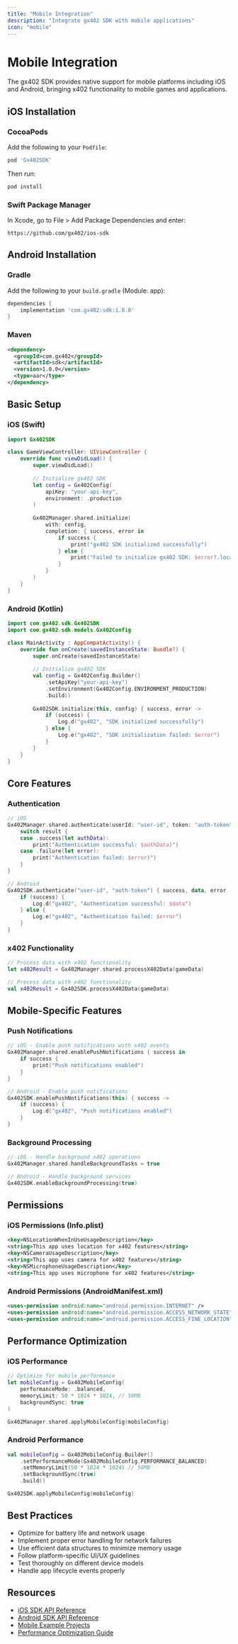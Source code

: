 ```yaml
---
title: "Mobile Integration"
description: "Integrate gx402 SDK with mobile applications"
icon: "mobile"
---
```


# Mobile Integration

The gx402 SDK provides native support for mobile platforms including iOS and Android, bringing x402 functionality to mobile games and applications.

## iOS Installation

### CocoaPods

Add the following to your `Podfile`:

```ruby
pod 'Gx402SDK'
```

Then run:
```bash
pod install
```

### Swift Package Manager

In Xcode, go to File > Add Package Dependencies and enter:
```
https://github.com/gx402/ios-sdk
```

## Android Installation

### Gradle

Add the following to your `build.gradle` (Module: app):

```gradle
dependencies {
    implementation 'com.gx402:sdk:1.0.0'
}
```

### Maven

```xml
<dependency>
  <groupId>com.gx402</groupId>
  <artifactId>sdk</artifactId>
  <version>1.0.0</version>
  <type>aar</type>
</dependency>
```

## Basic Setup

### iOS (Swift)

```swift
import Gx402SDK

class GameViewController: UIViewController {
    override func viewDidLoad() {
        super.viewDidLoad()
        
        // Initialize gx402 SDK
        let config = Gx402Config(
            apiKey: "your-api-key",
            environment: .production
        )
        
        Gx402Manager.shared.initialize(
            with: config,
            completion: { success, error in
                if success {
                    print("gx402 SDK initialized successfully")
                } else {
                    print("Failed to initialize gx402 SDK: $error?.localizedDescription ?? "Unknown error")")
                }
            }
        )
    }
}
```

### Android (Kotlin)

```kotlin
import com.gx402.sdk.Gx402SDK
import com.gx402.sdk.models.Gx402Config

class MainActivity : AppCompatActivity() {
    override fun onCreate(savedInstanceState: Bundle?) {
        super.onCreate(savedInstanceState)
        
        // Initialize gx402 SDK
        val config = Gx402Config.Builder()
            .setApiKey("your-api-key")
            .setEnvironment(Gx402Config.ENVIRONMENT_PRODUCTION)
            .build()
        
        Gx402SDK.initialize(this, config) { success, error ->
            if (success) {
                Log.d("gx402", "SDK initialized successfully")
            } else {
                Log.e("gx402", "SDK initialization failed: $error")
            }
        }
    }
}
```

## Core Features

### Authentication
```swift
// iOS
Gx402Manager.shared.authenticate(userId: "user-id", token: "auth-token") { result in
    switch result {
    case .success(let authData):
        print("Authentication successful: $authData)")
    case .failure(let error):
        print("Authentication failed: $error)")
    }
}
```

```kotlin
// Android
Gx402SDK.authenticate("user-id", "auth-token") { success, data, error ->
    if (success) {
        Log.d("gx402", "Authentication successful: $data")
    } else {
        Log.e("gx402", "Authentication failed: $error")
    }
}
```

### x402 Functionality
```swift
// Process data with x402 functionality
let x402Result = Gx402Manager.shared.processX402Data(gameData)
```

```kotlin
// Process data with x402 functionality
val x402Result = Gx402SDK.processX402Data(gameData)
```

## Mobile-Specific Features

### Push Notifications
```swift
// iOS - Enable push notifications with x402 events
Gx402Manager.shared.enablePushNotifications { success in
    if success {
        print("Push notifications enabled")
    }
}
```

```kotlin
// Android - Enable push notifications
Gx402SDK.enablePushNotifications(this) { success ->
    if (success) {
        Log.d("gx402", "Push notifications enabled")
    }
}
```

### Background Processing
```swift
// iOS - Handle background x402 operations
Gx402Manager.shared.handleBackgroundTasks = true
```

```kotlin
// Android - Handle background services
Gx402SDK.enableBackgroundProcessing(true)
```

## Permissions

### iOS Permissions (Info.plist)
```xml
<key>NSLocationWhenInUseUsageDescription</key>
<string>This app uses location for x402 features</string>
<key>NSCameraUsageDescription</key>
<string>This app uses camera for x402 features</string>
<key>NSMicrophoneUsageDescription</key>
<string>This app uses microphone for x402 features</string>
```

### Android Permissions (AndroidManifest.xml)
```xml
<uses-permission android:name="android.permission.INTERNET" />
<uses-permission android:name="android.permission.ACCESS_NETWORK_STATE" />
<uses-permission android:name="android.permission.ACCESS_FINE_LOCATION" />
```

## Performance Optimization

### iOS Performance
```swift
// Optimize for mobile performance
let mobileConfig = Gx402MobileConfig(
    performanceMode: .balanced,
    memoryLimit: 50 * 1024 * 1024, // 50MB
    backgroundSync: true
)

Gx402Manager.shared.applyMobileConfig(mobileConfig)
```

### Android Performance
```kotlin
val mobileConfig = Gx402MobileConfig.Builder()
    .setPerformanceMode(Gx402MobileConfig.PERFORMANCE_BALANCED)
    .setMemoryLimit(50 * 1024 * 1024) // 50MB
    .setBackgroundSync(true)
    .build()

Gx402SDK.applyMobileConfig(mobileConfig)
```

## Best Practices

- Optimize for battery life and network usage
- Implement proper error handling for network failures
- Use efficient data structures to minimize memory usage
- Follow platform-specific UI/UX guidelines
- Test thoroughly on different device models
- Handle app lifecycle events properly

## Resources

- [iOS SDK API Reference](/api-reference/ios-sdk)
- [Android SDK API Reference](/api-reference/android-sdk)
- [Mobile Example Projects](https://github.com/gx402/mobile-examples)
- [Performance Optimization Guide](/platforms/mobile/performance)
